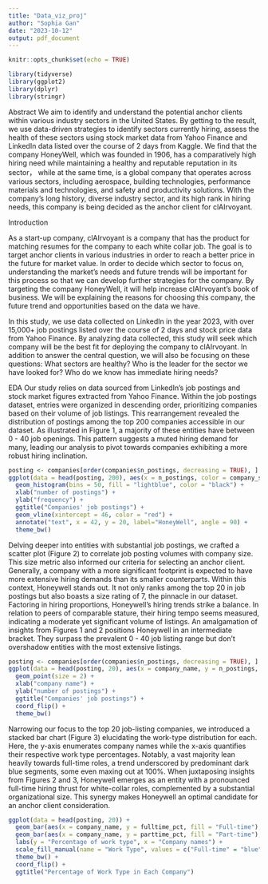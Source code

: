 ```yaml
---
title: "Data_viz_proj"
author: "Sophia Gan"
date: "2023-10-12"
output: pdf_document
---
```


```r
knitr::opts_chunk$set(echo = TRUE)
```

```r
library(tidyverse)
library(ggplot2)
library(dplyr)
library(stringr)
```

Abstract 
We aim to identify and understand the potential anchor clients within various industry sectors in the United States. By getting to the result, we use data-driven strategies to identify sectors currently hiring, assess the health of these sectors using stock market data from Yahoo Finance and LinkedIn data listed over the course of 2 days from Kaggle. We find that the company HoneyWell, which was founded in 1906, has a comparatively high hiring need while maintaining a healthy and reputable reputation in its sector， while at the same time, is a global company that operates across various sectors, including aerospace, building technologies, performance materials and technologies, and safety and productivity solutions. With the company’s long history, diverse industry sector, and its high rank in hiring needs, this company is being decided as the anchor client for clAIrvoyant.

Introduction

As a start-up company, clAIrvoyant is a company that has the product for matching resumes for the company to each white collar job. The goal is to target anchor clients in various industries in order to reach a better price in the future for market value. In order to decide which sector to focus on, understanding the market’s needs and future trends will be important for this process so that we can develop further strategies for the company. By targeting the company HoneyWell, it will help increase clAIrvoyant’s book of business. We will be explaining the reasons for choosing this company, the future trend and opportunities based on the data we have. 

In this study, we use data collected on LinkedIn in the year 2023, with over 15,000+ job postings listed over the course of 2 days and stock price data from Yahoo Finance. By analyzing data collected, this study will seek which company will be the best fit for deploying the company to clAIrvoyant. In addition to answer the central question, we will also be focusing on these questions:
What sectors are healthy?
Who is the leader for the sector we have looked for?
Who do we know has immediate hiring needs?


EDA
Our study relies on data sourced from LinkedIn's job postings and stock market figures extracted from Yahoo Finance. Within the job postings dataset, entries were organized in descending order, prioritizing companies based on their volume of job listings. This rearrangement revealed the distribution of postings among the top 200 companies accessible in our dataset. As illustrated in Figure 1, a majority of these entities have between 0 - 40 job openings. This pattern suggests a muted hiring demand for many, leading our analysis to pivot towards companies exhibiting a more robust hiring inclination.
```r
posting <- companies[order(companies$n_postings, decreasing = TRUE), ]
ggplot(data = head(posting, 200), aes(x = n_postings, color = company_size)) +
  geom_histogram(bins = 50, fill = "lightblue", color = "black") + 
  xlab("number of postings") +
  ylab("frequency") +
  ggtitle("Companies' job postings") +
  geom_vline(xintercept = 46, color = "red") + 
  annotate("text", x = 42, y = 20, label="HoneyWell", angle = 90) + 
  theme_bw()
```

Delving deeper into entities with substantial job postings, we crafted a scatter plot (Figure 2) to correlate job posting volumes with company size. This size metric also informed our criteria for selecting an anchor client. Generally, a company with a more significant footprint is expected to have more extensive hiring demands than its smaller counterparts. Within this context, Honeywell stands out. It not only ranks among the top 20 in job postings but also boasts a size rating of 7, the pinnacle in our dataset. Factoring in hiring proportions, Honeywell's hiring trends strike a balance. In relation to peers of comparable stature, their hiring tempo seems measured, indicating a moderate yet significant volume of listings. An amalgamation of insights from Figures 1 and 2 positions Honeywell in an intermediate bracket. They surpass the prevalent 0 - 40 job listing range but don't overshadow entities with the most extensive listings.
```r
posting <- companies[order(companies$n_postings, decreasing = TRUE), ]
ggplot(data = head(posting, 20), aes(x = company_name, y = n_postings, color = company_size)) +
  geom_point(size = 2) +
  xlab("company name") +
  ylab("number of postings") +
  ggtitle("Companies' job postings") +
  coord_flip() +
  theme_bw()
```

Narrowing our focus to the top 20 job-listing companies, we introduced a stacked bar chart (Figure 3) elucidating the work-type distribution for each. Here, the y-axis enumerates company names while the x-axis quantifies their respective work type percentages. Notably, a vast majority lean heavily towards full-time roles, a trend underscored by predominant dark blue segments, some even maxing out at 100%. When juxtaposing insights from Figures 2 and 3, Honeywell emerges as an entity with a pronounced full-time hiring thrust for white-collar roles, complemented by a substantial organizational size. This synergy makes Honeywell an optimal candidate for an anchor client consideration.
```r
ggplot(data = head(posting, 20)) +
  geom_bar(aes(x = company_name, y = fulltime_pct, fill = "Full-time"), stat = "identity") +
  geom_bar(aes(x = company_name, y = parttime_pct, fill = "Part-time"), stat = "identity") +
  labs(y = "Percentage of work type", x = "Company names") +
  scale_fill_manual(name = "Work Type", values = c("Full-time" = "blue", "Part-time" = "darkturquoise")) +
  theme_bw() +
  coord_flip() +
  ggtitle("Percentage of Work Type in Each Company")
```
